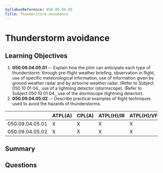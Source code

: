 ```yaml
---
SyllabusReference: 050.09.04.05
Title: Thunderstorm avoidance
---
```


# Thunderstorm avoidance

## Learning Objectives

1.  **050.09.04.05.01** -- Explain how the pilot can anticipate each type of
    thunderstorm: through pre-flight weather briefing, observation in flight, use
    of specific meteorological information, use of information given by ground
    weather radar and by airborne weather radar. (Refer to Subject 050 10 01 04.,
    use of a lightning detector (stormscope). (Refer to Subject 050 10 01 04.,
    use of the stormscope (lightning detector).
2.  **050.09.04.05.02** -- Describe practical examples of flight techniques used
    to avoid the hazards of thunderstorms.

|                 | ATPL(A) | CPL(A) | ATPL(H)/IR | ATPL(H)/VFR | CPL(H) | IR | CBIR(A) |
| --------------- | ------- | ------ | ---------- | ----------- | ------ | -- | ------- |
| 050.09.04.05.01 | X       | X      | X          | X           | X      | X  | X       |
| 050.09.04.05.02 | X       | X      | X          | X           | X      | X  | X       |

## Summary

## Questions
